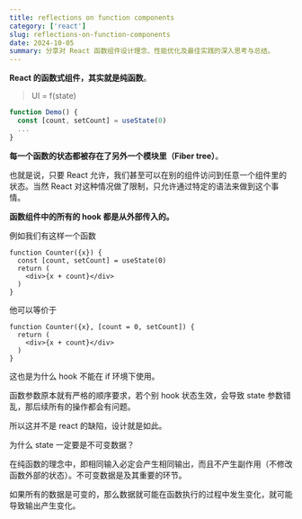 ```yaml
---
title: reflections on function components
category: ['react']
slug: reflections-on-function-components
date: 2024-10-05
summary: 分享对 React 函数组件设计理念、性能优化及最佳实践的深入思考与总结。
---
```



**React 的函数式组件，其实就是纯函数**。

> UI = f(state)

```ts
function Demo() {
  const [count, setCount] = useState(0)
  ...
}
```

**每一个函数的状态都被存在了另外一个模块里（Fiber tree）**。

也就是说，只要 React 允许，我们甚至可以在别的组件访问到任意一个组件里的状态。当然 React 对这种情况做了限制，只允许通过特定的语法来做到这个事情。

**函数组件中的所有的 hook 都是从外部传入的。**



例如我们有这样一个函数

```tsx
function Counter({x}) {
  const [count, setCount] = useState(0)
  return (
    <div>{x + count}</div>
  )
}
```

他可以等价于

```tsx
function Counter({x}, [count = 0, setCount]) {
  return (
    <div>{x + count}</div>
  )
}
```



这也是为什么 hook 不能在 if 环境下使用。

函数参数原本就有严格的顺序要求，若个别 hook 状态生效，会导致 state 参数错乱，那后续所有的操作都会有问题。

所以这并不是 react 的缺陷，设计就是如此。



为什么 state 一定要是不可变数据？

在纯函数的理念中，即相同输入必定会产生相同输出，而且不产生副作用（不修改函数外部的状态）。不可变数据是及其重要的环节。

如果所有的数据是可变的，那么数据就可能在函数执行的过程中发生变化，就可能导致输出产生变化。

